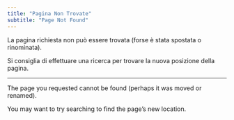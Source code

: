 ```yaml
---
title: "Pagina Non Trovate"
subtitle: "Page Not Found"
---
```


La pagina richiesta non può essere trovata (forse è stata spostata o rinominata).

Si consiglia di effettuare una ricerca per trovare la nuova posizione della pagina.

------------------------------------------------------------------------

The page you requested cannot be found (perhaps it was moved or renamed).

You may want to try searching to find the page's new location.
